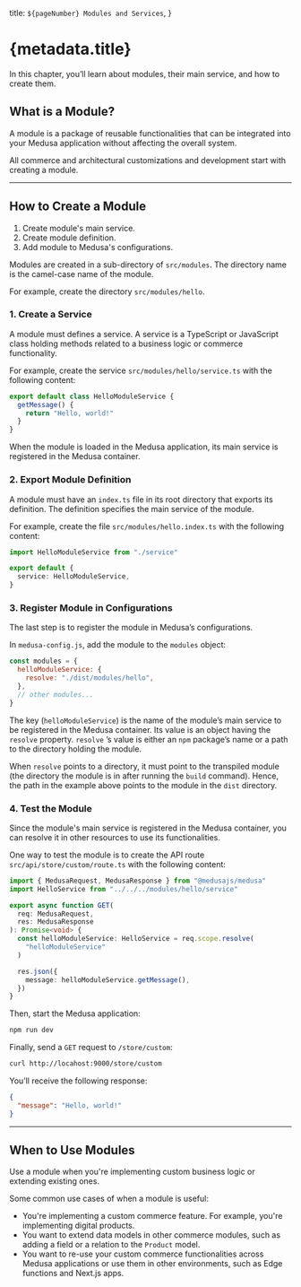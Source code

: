   title: `${pageNumber} Modules and Services`,
}

# {metadata.title}

In this chapter, you’ll learn about modules, their main service, and how to create them.

## What is a Module?

A module is a package of reusable functionalities that can be integrated into your Medusa application without affecting the overall system.

All commerce and architectural customizations and development start with creating a module.

---

## How to Create a Module

<Note title="Steps Summary">

1. Create module's main service.
2. Create module definition.
3. Add module to Medusa's configurations.

</Note>

Modules are created in a sub-directory of `src/modules`. The directory name is the camel-case name of the module.

For example, create the directory `src/modules/hello`.

### 1. Create a Service

A module must defines a service. A service is a TypeScript or JavaScript class holding methods related to a business logic or commerce functionality.

For example, create the service `src/modules/hello/service.ts` with the following content:

```ts title="src/modules/hello/service.ts"
export default class HelloModuleService {
  getMessage() {
    return "Hello, world!"
  }
}
```

When the module is loaded in the Medusa application, its main service is registered in the Medusa container.

### 2. Export Module Definition

A module must have an `index.ts` file in its root directory that exports its definition. The definition specifies the main service of the module.

For example, create the file `src/modules/hello.index.ts` with the following content:

```ts title="src/modules/hello.index.ts" highlights={[["4", "", "The main service of the module."]]}
import HelloModuleService from "./service"

export default {
  service: HelloModuleService,
}
```

### 3. Register Module in Configurations

The last step is to register the module in Medusa’s configurations.

In `medusa-config.js`, add the module to the `modules` object:

```js title="medusa-config.js" highlights={[["2", "helloModuleService", "The key of the main service to be registered in the Medusa container."]]}
const modules = {
  helloModuleService: {
    resolve: "./dist/modules/hello",
  },
  // other modules...
}
```

The key (`helloModuleService`) is the name of the module’s main service to be registered in the Medusa container. Its value is an object having the `resolve` property. `resolve` ’s value is either an `npm` package’s name or a path to the directory holding the module.

<Note title="Tip">

When `resolve` points to a directory, it must point to the transpiled module (the directory the module is in after running the `build` command). Hence, the path in the example above points to the module in the `dist` directory.

</Note>

### 4. Test the Module

Since the module's main service is registered in the Medusa container, you can resolve it in other resources to use its functionalities.

One way to test the module is to create the API route `src/api/store/custom/route.ts` with the following content:

```ts title="src/api/store/custom/route.ts"
import { MedusaRequest, MedusaResponse } from "@medusajs/medusa"
import HelloService from "../../../modules/hello/service"

export async function GET(
  req: MedusaRequest,
  res: MedusaResponse
): Promise<void> {
  const helloModuleService: HelloService = req.scope.resolve(
    "helloModuleService"
  )

  res.json({
    message: helloModuleService.getMessage(),
  })
}
```

Then, start the Medusa application:

```bash npm2yarn
npm run dev
```

Finally, send a `GET` request to `/store/custom`:

```bash apiTesting testApiUrl="http://localhost:9000/store/custom" testApiMethod="GET"
curl http://locahost:9000/store/custom
```

You’ll receive the following response:

```json
{
  "message": "Hello, world!"
}
```

---

## When to Use Modules

Use a module when you're implementing custom business logic or extending existing ones.

Some common use cases of when a module is useful:

- You're implementing a custom commerce feature. For example, you're implementing digital products.
- You want to extend data models in other commerce modules, such as adding a field or a relation to the `Product` model.
- You want to re-use your custom commerce functionalities across Medusa applications or use them in other environments, such as Edge functions and Next.js apps.
